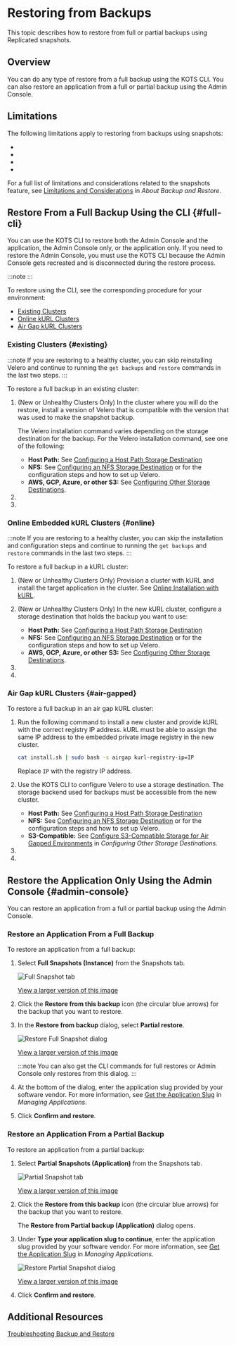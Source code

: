 
# Restoring from Backups

This topic describes how to restore from full or partial backups using Replicated snapshots.

## Overview

<RestoreTypes/>

You can do any type of restore from a full backup using the KOTS CLI. You can also restore an application from a full or partial backup using the Admin Console.

## Limitations

The following limitations apply to restoring from backups using snapshots:

* <Dr/>
* <Os/>
* <InstallMethod/>
* <CliRestores/>

For a full list of limitations and considerations related to the snapshots feature, see  [Limitations and Considerations](snapshots-understanding#limitations-and-considerations) in _About Backup and Restore_. 

## Restore From a Full Backup Using the CLI {#full-cli}

You can use the KOTS CLI to restore both the Admin Console and the application, the Admin Console only, or the application only. If you need to restore the Admin Console, you must use the KOTS CLI because the Admin Console gets recreated and is disconnected during the restore process.

:::note
<CliRestores/>
:::

To restore using the CLI, see the corresponding procedure for your environment:

- [Existing Clusters](#existing)
- [Online kURL Clusters](#online)
- [Air Gap kURL Clusters](#air-gapped)

### Existing Clusters {#existing}

:::note
If you are restoring to a healthy cluster, you can skip reinstalling Velero and continue to running the `get backups` and `restore` commands in the last two steps.
:::

To restore a full backup in an existing cluster:

1. (New or Unhealthy Clusters Only) In the cluster where you will do the restore, install a version of Velero that is compatible with the version that was used to make the snapshot backup.

    The Velero installation command varies depending on the storage destination for the backup. For the Velero installation command, see one of the following:

    * **Host Path:** See [Configuring a Host Path Storage Destination](snapshots-configuring-hostpath)
    * **NFS:** See [Configuring an NFS Storage Destination](snapshots-configuring-nfs) or  for the configuration steps and how to set up Velero.
    * **AWS, GCP, Azure, or other S3:** See [Configuring Other Storage Destinations](snapshots-storage-destinations). 

1. <GetBackups/>

1. <Restore/>

### Online Embedded kURL Clusters {#online}

:::note
If you are restoring to a healthy cluster, you can skip the installation and configuration steps and continue to running the `get backups` and `restore` commands in the last two steps.
:::

To restore a full backup in a kURL cluster:

1. (New or Unhealthy Clusters Only) Provision a cluster with kURL and install the target application in the cluster. See [Online Installation with kURL](installing-embedded-cluster).

1. (New or Unhealthy Clusters Only) In the new kURL cluster, configure a storage destination that holds the backup you want to use:

    * **Host Path:** See [Configuring a Host Path Storage Destination](snapshots-configuring-hostpath)
    * **NFS:** See [Configuring an NFS Storage Destination](snapshots-configuring-nfs) or  for the configuration steps and how to set up Velero.
    * **AWS, GCP, Azure, or other S3:** See [Configuring Other Storage Destinations](snapshots-storage-destinations).

1. <GetBackups/>

1. <Restore/>

### Air Gap kURL Clusters {#air-gapped}

To restore a full backup in an air gap kURL cluster:

1. Run the following command to install a new cluster and provide kURL with the correct registry IP address. kURL must be able to assign the same IP address to the embedded private image registry in the new cluster.

    ```bash
    cat install.sh | sudo bash -s airgap kurl-registry-ip=IP
    ```

    Replace `IP` with the registry IP address.

1. Use the KOTS CLI to configure Velero to use a storage destination. The storage backend used for backups must be accessible from the new cluster. 

    * **Host Path:** See [Configuring a Host Path Storage Destination](snapshots-configuring-hostpath)
    * **NFS:** See [Configuring an NFS Storage Destination](snapshots-configuring-nfs) or  for the configuration steps and how to set up Velero.
    * **S3-Compatible:** See [Configure S3-Compatible Storage for Air Gapped Environments](snapshots-storage-destinations#configure-s3-compatible-storage-for-air-gapped-environments) in _Configuring Other Storage Destinations_.

1. <GetBackups/>

1. <Restore/>

## Restore the Application Only Using the Admin Console {#admin-console}

You can restore an application from a full or partial backup using the Admin Console.

### Restore an Application From a Full Backup

To restore an application from a full backup:

1. Select **Full Snapshots (Instance)** from the Snapshots tab.

    ![Full Snapshot tab](/images/full-snapshot-tab.png)

    [View a larger version of this image](/images/full-snapshot-tab.png)

1. Click the **Restore from this backup** icon (the circular blue arrows) for the backup that you want to restore.

1. In the **Restore from backup** dialog, select **Partial restore**.

    ![Restore Full Snapshot dialog](/images/restore-backup-dialog.png)

    [View a larger version of this image](/images/restore-backup-dialog.png)

    :::note
    You can also get the CLI commands for full restores or Admin Console only restores from this dialog.
    :::     

1. At the bottom of the dialog, enter the application slug provided by your software vendor. For more information, see [Get the Application Slug](/vendor/vendor-portal-manage-app#slug) in _Managing Applications_.

1. Click **Confirm and restore**.

### Restore an Application From a Partial Backup 

To restore an application from a partial backup:

1. Select **Partial Snapshots (Application)** from the Snapshots tab.

    ![Partial Snapshot tab](/images/partial-snapshot-tab.png)

    [View a larger version of this image](/images/partial-snapshot-tab.png)

1. Click the **Restore from this backup** icon (the circular blue arrows) for the backup that you want to restore.

    The **Restore from Partial backup (Application)** dialog opens.

1. Under **Type your application slug to continue**, enter the application slug provided by your software vendor. For more information, see [Get the Application Slug](/vendor/vendor-portal-manage-app#slug) in _Managing Applications_.

    ![Restore Partial Snapshot dialog](/images/restore-partial-dialog.png)

    [View a larger version of this image](/images/restore-partial-dialog.png)

1. Click **Confirm and restore**.

## Additional Resources

[Troubleshooting Backup and Restore](snapshots-troubleshooting-backup-restore)